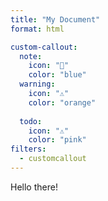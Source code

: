 ```yaml
---
title: "My Document"
format: html

custom-callout:
  note:
    icon: "📝"
    color: "blue"
  warning:
    icon: "⚠️"
    color: "orange"
    
  todo:
    icon: "⚠️"
    color: "pink"
filters:
  - customcallout
---
```


::: todo
Hello there!
:::